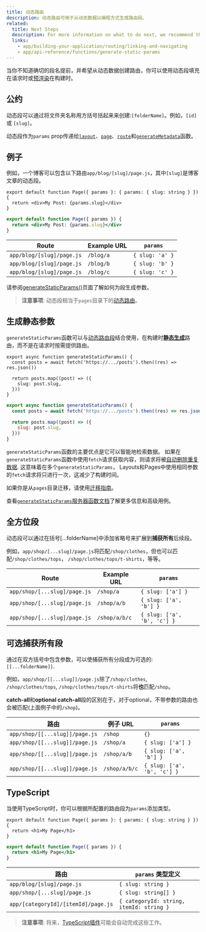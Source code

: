 ```yaml
---
title: 动态路由
description: 动态路由可用于从动态数据以编程方式生成路由段。
related:
  title: Next Steps
  description: For more information on what to do next, we recommend the following sections
  links:
    - app/building-your-application/routing/linking-and-navigating
    - app/api-reference/functions/generate-static-params
---
```



当你不知道确切的段名提前，并希望从动态数据创建路由，你可以使用动态段填充在请求时或[预渲染](#generating-static-params)在构建时。

## 公约

动态段可以通过将文件夹名称用方括号括起来来创建:`[folderName]`。例如，`[id]` 或 `[slug]`。

动态段作为`params` prop传递给[`layout`](/docs/app/api-reference/file-conventions/layout)、[`page`](/docs/app/api-reference/file-conventions/page)、[`route`](/docs/app/building-your-application/routing/router-handlers)和[`generateMetadata`](/docs/app/api-reference/functions/generate-metadata#generatemetadata-function)函数。

## 例子

例如，一个博客可以包含以下路由`app/blog/[slug]/page.js`，其中`[slug]`是博客文章的动态段。

<Tabs>
<TabItem value="tsx" label="TypeScript">

```tsx filename="app/blog/[slug]/page.tsx" switcher
export default function Page({ params }: { params: { slug: string } }) {
  return <div>My Post: {params.slug}</div>
}
```

</TabItem>
<TabItem value="jsx" label="JavaScript">

```jsx filename="app/blog/[slug]/page.js" switcher
export default function Page({ params }) {
  return <div>My Post: {params.slug}</div>
}
```

</TabItem>
</Tabs>

| Route                     | Example URL | `params`        |
| ------------------------- | ----------- | --------------- |
| `app/blog/[slug]/page.js` | `/blog/a`   | `{ slug: 'a' }` |
| `app/blog/[slug]/page.js` | `/blog/b`   | `{ slug: 'b' }` |
| `app/blog/[slug]/page.js` | `/blog/c`   | `{ slug: 'c' }` |

请参阅[generateStaticParams()](#generating-static-params)页面了解如何为段生成参数。

> **注意事项**: 动态段相当于`pages`目录下的[动态路由](/docs/app/building-your-application/routing/dynamic-routes)。

## 生成静态参数

`generateStaticParams`函数可以与[动态路由段](/docs/app/building-your-application/routing/dynamic-routes)结合使用，在构建时[**静态生成**](/docs/app/building-your-application/rendering/static-and-dynamic-rendering#static-rendering-default)路由，而不是在请求时按需提供路由。

<Tabs>
<TabItem value="tsx" label="TypeScript">

```tsx filename="app/blog/[slug]/page.tsx" switcher
export async function generateStaticParams() {
  const posts = await fetch('https://.../posts').then((res) => res.json())

  return posts.map((post) => ({
    slug: post.slug,
  }))
}
```

</TabItem>
<TabItem value="jsx" label="JavaScript">

```jsx filename="app/blog/[slug]/page.js" switcher
export async function generateStaticParams() {
  const posts = await fetch('https://.../posts').then((res) => res.json())

  return posts.map((post) => ({
    slug: post.slug,
  }))
}
```

</TabItem>
</Tabs>

`generateStaticParams`函数的主要优点是它可以智能地检索数据。
如果在`generateStaticParams`函数中使用`fetch`请求获取内容，则请求将被[自动删除重复数据](/docs/app/building-your-application/data-fetching#automatic-fetch-request-deduping).
这意味着在多个`generateStaticParams`， Layouts和Pages中使用相同参数的`fetch`请求将只进行一次，这减少了构建时间。

如果你是从`pages`目录迁移，请使用[迁移指南](/docs/app/building-your-application/upgrading/app-router-migration#dynamic-paths-getstaticpaths)。

查看[`generateStaticParams`服务器函数文档](/docs/app/api-reference/functions/generate-static-params)了解更多信息和高级用例。

## 全方位段

动态段可以通过在括号[...folderName]中添加省略号来扩展到**捕获所有**后续段。

例如，`app/shop/[...slug]/page.js`将匹配`/shop/clothes`，但也可以匹配`/shop/clothes/tops`， `/shop/clothes/tops/t-shirts`，等等。

| Route                        | Example URL   | `params`                    |
| ---------------------------- | ------------- | --------------------------- |
| `app/shop/[...slug]/page.js` | `/shop/a`     | `{ slug: ['a'] }`           |
| `app/shop/[...slug]/page.js` | `/shop/a/b`   | `{ slug: ['a', 'b'] }`      |
| `app/shop/[...slug]/page.js` | `/shop/a/b/c` | `{ slug: ['a', 'b', 'c'] }` |

## 可选捕获所有段

通过在双方括号中包含参数，可以使捕获所有分段成为可选的: `[[...folderName]]`.

例如，`app/shop/[[...slug]]/page.js`除了`/shop/clothes`, `/shop/clothes/tops`, `/shop/clothes/tops/t-shirts`将**也**匹配`/shop`。

**catch-all**和**optional catch-all**段的区别在于，对于optional，不带参数的路由也会被匹配(上面例子中的`/shop`)。

| 路由                           | 例子 URL      | `params`                    |
| ------------------------------ | ------------- | --------------------------- |
| `app/shop/[[...slug]]/page.js` | `/shop`       | `{}`                        |
| `app/shop/[[...slug]]/page.js` | `/shop/a`     | `{ slug: ['a'] }`           |
| `app/shop/[[...slug]]/page.js` | `/shop/a/b`   | `{ slug: ['a', 'b'] }`      |
| `app/shop/[[...slug]]/page.js` | `/shop/a/b/c` | `{ slug: ['a', 'b', 'c'] }` |

## TypeScript

当使用TypeScript时，你可以根据所配置的路由段为`params`添加类型。

<Tabs>
<TabItem value="tsx" label="TypeScript">

```tsx filename="app/blog/[slug]/page.tsx" switcher
export default function Page({ params }: { params: { slug: string } }) {
  return <h1>My Page</h1>
}
```

</TabItem>
<TabItem value="jsx" label="JavaScript">

```jsx filename="app/blog/[slug]/page.js" switcher
export default function Page({ params }) {
  return <h1>My Page</h1>
}
```

</TabItem>
</Tabs>

| 路由                                | `params` 类型定义                        |
| ----------------------------------- | ---------------------------------------- |
| `app/blog/[slug]/page.js`           | `{ slug: string }`                       |
| `app/shop/[...slug]/page.js`        | `{ slug: string[] }`                     |
| `app/[categoryId]/[itemId]/page.js` | `{ categoryId: string, itemId: string }` |

> **注意事项**: 将来，[TypeScript插件](/docs/app/building-your-application/configuring/typescript#typescript-plugin)可能会自动完成这些工作。
